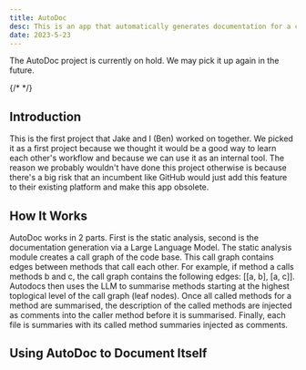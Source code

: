 ```yaml
---
title: AutoDoc
desc: This is an app that automatically generates documentation for a codebase.
date: 2023-5-23
---
```


<Callout type='warning'>
    The AutoDoc project is currently on hold. We may pick it up again in the future. 
</Callout>

{/* <RepoCard url="https://api.github.com/repos/jborg2/jborg-website-v2"/> */}

## Introduction

This is the first project that Jake and I (Ben) worked on together. We picked it as a first project because we thought it would be a good way to learn each other's workflow and because we can use it as an internal tool. The reason we probably wouldn't have done this project otherwise is because there's a big risk that an incumbent like GitHub would just add this feature to their existing platform and make this app obsolete.

## How It Works

AutoDoc works in 2 parts. First is the static analysis, second is the documentation generation via a Large Language Model. 
The static analysis module creates a call graph of the code base. This call graph contains edges between methods that call each other. 
For example, if method a calls methods b and c, the call graph contains the following edges: [[a, b], [a, c]]. Autodocs then uses 
the LLM to summarise methods starting at the highest toplogical level of the call graph (leaf nodes). Once all called methods for a
 method are summarised, the description of the called methods are injected as comments into the caller method before it is summarised. 
 Finally, each file is summaries with its called method summaries injected as comments.

## Using AutoDoc to Document Itself